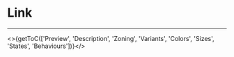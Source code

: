 

<Meta title="UI Components/Link [quark]/Overview" />

# Link
---

<>{getToC(['Preview', 'Description', 'Zoning', 'Variants', 'Colors', 'Sizes', 'States', 'Behaviours'])}</>

<DesignLink />
